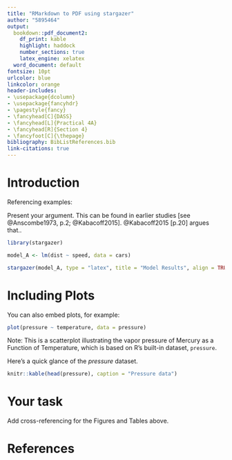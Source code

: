 ```yaml
---
title: "RMarkdown to PDF using stargazer"
author: "5895464"
output:
  bookdown::pdf_document2:
    df_print: kable
    highlight: haddock
    number_sections: true
    latex_engine: xelatex
  word_document: default
fontsize: 10pt
urlcolor: blue
linkcolor: orange
header-includes:
- \usepackage{dcolumn}
- \usepackage{fancyhdr}
- \pagestyle{fancy}
- \fancyhead[C]{DASS}
- \fancyhead[L]{Practical 4A}
- \fancyhead[R]{Section 4}
- \fancyfoot[C]{\thepage}
bibliography: BibListReferences.bib
link-citations: true
---
```


\thispagestyle{empty}

\newpage

\setcounter{page}{1}


# Introduction

Referencing examples:

Present your argument. This can be found in earlier studies [see @Anscombe1973, p.2; @Kabacoff2015]. @Kabacoff2015 [p.20] argues that..

```r
library(stargazer)
```


```r
model_A <- lm(dist ~ speed, data = cars)
```


```r
stargazer(model_A, type = "latex", title = "Model Results", align = TRUE, header = FALSE)
```

\newpage 

# Including Plots

You can also embed plots, for example:

```r
plot(pressure ~ temperature, data = pressure)
```

Note: This is a scatterplot illustrating the vapor pressure of Mercury as a Function of Temperature, which is based on R's built-in dataset, `pressure`. 

\newpage 

Here's a quick glance of the *pressure* dataset.

```r
knitr::kable(head(pressure), caption = "Pressure data")
```

# Your task
Add cross-referencing for the Figures and Tables above.

\newpage 

# References